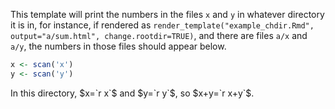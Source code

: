 This template will print the numbers in the files `x` and `y` in whatever directory it is in,
for instance, 
if rendered as `render_template("example_chdir.Rmd", output="a/sum.html", change.rootdir=TRUE)`,
and there are files `a/x` and `a/y`, the numbers in those files should appear below.
```r
x <- scan('x')
y <- scan('y')
```
In this directory, $x=`r x`$ and $y=`r y`$, so $x+y=`r x+y`$.
